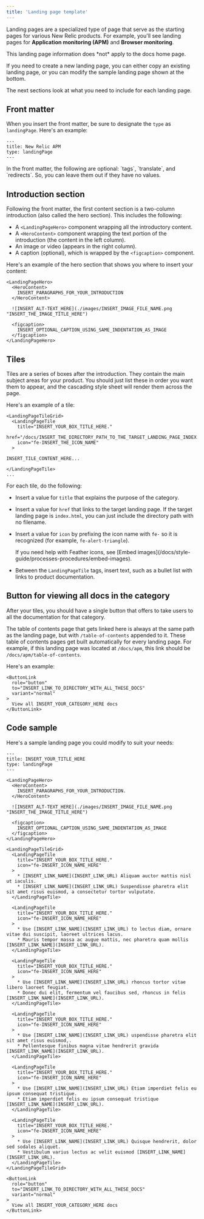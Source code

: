 ```yaml
---
title: 'Landing page template'
---
```


Landing pages are a specialized type of page that serve as the starting pages for various New Relic products. For example, you'll see landing pages for **Application monitoring (APM)** and **Browser monitoring**. 

<Callout variant="important">
  This landing page information does *not* apply to the docs home page.
</Callout>


If you need to create a new landing page, you can either copy an existing landing page, or you can modify the sample landing page shown at the bottom. 

The next sections look at what you need to include for each landing page.

## Front matter

When you insert the front matter, be sure to designate the `type` as `landingPage`. Here's an example:

```
---
title: New Relic APM
type: landingPage
---
```

<Callout variant="tip">
 In the front matter, the following are optional: `tags`, `translate`, and `redirects`. So, you can leave them out if they have no values. 
</Callout>

## Introduction section 

Following the front matter, the first content section is a two-column introduction (also called the hero section). This includes the following: 

* A `<LandingPageHero>` component wrapping all the introductory content.
* A `<HeroContent>` component wrapping the text portion of the introduction (the content in the left column).
* An image or video (appears in the right column).
* A caption (optional), which is wrapped by the `<figcaption>` component.

Here's an example of the hero section that shows you where to insert your content:

```
<LandingPageHero>
  <HeroContent>
    INSERT_PARAGRAPHS_FOR_YOUR_INTRODUCTION
  </HeroContent>

  ![INSERT_ALT-TEXT_HERE](./images/INSERT_IMAGE_FILE_NAME.png "INSERT_THE_IMAGE_TITLE_HERE")

  <figcaption>
    INSERT_OPTIONAL_CAPTION_USING_SAME_INDENTATION_AS_IMAGE
  </figcaption>
</LandingPageHero>
```

## Tiles

Tiles are a series of boxes after the introduction. They contain the main subject areas for your product. You should just list these in order you want them to appear, and the cascading style sheet will render them across the page.

Here's an example of a tile: 

```
<LandingPageTileGrid>
  <LandingPageTile
    title="INSERT_YOUR_BOX_TITLE_HERE."
    href="/docs/INSERT_THE_DIRECTORY_PATH_TO_THE_TARGET_LANDING_PAGE_INDEX.HTML"
    icon="fe-INSERT_THE_ICON_NAME"
  >

INSERT_TILE_CONTENT_HERE...

</LandingPageTile>
...
```
For each tile, do the following:

* Insert a value for `title` that explains the purpose of the category.
* Insert a value for `href` that links to the target landing page. If the target landing page is `index.html`, you can just include the directory path with no filename.
* Insert a value for `icon` by prefixing the icon name with `fe-` so it is recognized (for example, `fe-alert-triangle`).

  <Callout variant="tip">
  If you need help with Feather icons, see [Embed images](/docs/style-guide/processes-procedures/embed-images).
  </Callout>

* Between the `LandingPageTile` tags, insert text, such as a bullet list with links to product documentation.

## Button for viewing all docs in the category

After your tiles, you should have a single button that offers to take users to all the documentation for that category. 

The table of contents page that gets linked here is always at the same path as the landing page, but with `/table-of-contents` appended to it. These table of contents pages get built automatically for every landing page. For example, if this landing page was located at `/docs/apm`, this link should be `/docs/apm/table-of-contents`.

Here's an example:

```
<ButtonLink
  role="button"
  to="INSERT_LINK_TO_DIRECTORY_WITH_ALL_THESE_DOCS"
  variant="normal"
>
  View all INSERT_YOUR_CATEGORY_HERE docs
</ButtonLink>
```

## Code sample

Here's a sample landing page you could modify to suit your needs:

```
---
title: INSERT_YOUR_TITLE_HERE
type: landingPage
---

<LandingPageHero>
  <HeroContent>
    INSERT_PARAGRAPHS_FOR_YOUR_INTRODUCTION.
  </HeroContent>

  ![INSERT_ALT-TEXT_HERE](./images/INSERT_IMAGE_FILE_NAME.png "INSERT_THE_IMAGE_TITLE_HERE")

  <figcaption>
    INSERT_OPTIONAL_CAPTION_USING_SAME_INDENTATION_AS_IMAGE
  </figcaption>
</LandingPageHero>

<LandingPageTileGrid>
  <LandingPageTile
    title="INSERT_YOUR_BOX_TITLE_HERE."
    icon="fe-INSERT_ICON_NAME_HERE"
  >
    * [INSERT_LINK_NAME](INSERT_LINK_URL) Aliquam auctor mattis nisl ut iaculis.
    * [INSERT_LINK_NAME](INSERT_LINK_URL) Suspendisse pharetra elit sit amet risus euismod, a consectetur tortor vulputate. 
  </LandingPageTile>

  <LandingPageTile
    title="INSERT_YOUR_BOX_TITLE_HERE."
    icon="fe-INSERT_ICON_NAME_HERE"
  >
    * Use [INSERT_LINK_NAME](INSERT_LINK_URL) to lectus diam, ornare vitae dui suscipit, laoreet ultrices lacus.
    * Mauris tempor massa ac augue mattis, nec pharetra quam mollis [INSERT_LINK_NAME](INSERT_LINK_URL).
  </LandingPageTile>

  <LandingPageTile
    title="INSERT_YOUR_BOX_TITLE_HERE."
    icon="fe-INSERT_ICON_NAME_HERE"
  >
    * Use [INSERT_LINK_NAME](INSERT_LINK_URL) rhoncus tortor vitae libero laoreet feugiat.
    * Donec dui elit, fermentum vel faucibus sed, rhoncus in felis [INSERT_LINK_NAME](INSERT_LINK_URL).
  </LandingPageTile>

  <LandingPageTile
    title="INSERT_YOUR_BOX_TITLE_HERE."
    icon="fe-INSERT_ICON_NAME_HERE"
  >
    * Use [INSERT_LINK_NAME](INSERT_LINK_URL) uspendisse pharetra elit sit amet risus euismod,.
    * Pellentesque finibus magna vitae hendrerit gravida [INSERT_LINK_NAME](INSERT_LINK_URL).
  </LandingPageTile>

  <LandingPageTile
    title="INSERT_YOUR_BOX_TITLE_HERE."
    icon="fe-INSERT_ICON_NAME_HERE"
  >
    * Use [INSERT_LINK_NAME](INSERT_LINK_URL) Etiam imperdiet felis eu ipsum consequat tristique.
    * Etiam imperdiet felis eu ipsum consequat tristique [INSERT_LINK_NAME](INSERT_LINK_URL).
  </LandingPageTile>

  <LandingPageTile
    title="INSERT_YOUR_BOX_TITLE_HERE."
    icon="fe-INSERT_ICON_NAME_HERE"
  >
    * Use [INSERT_LINK_NAME](INSERT_LINK_URL) Quisque hendrerit, dolor sed sodales aliquet.
    * Vestibulum varius lectus ac velit euismod [INSERT_LINK_NAME](INSERT_LINK_URL).
  </LandingPageTile>
</LandingPageTileGrid>

<ButtonLink
  role="button"
  to="INSERT_LINK_TO_DIRECTORY_WITH_ALL_THESE_DOCS"
  variant="normal"
>
  View all INSERT_YOUR_CATEGORY_HERE docs
</ButtonLink>
```